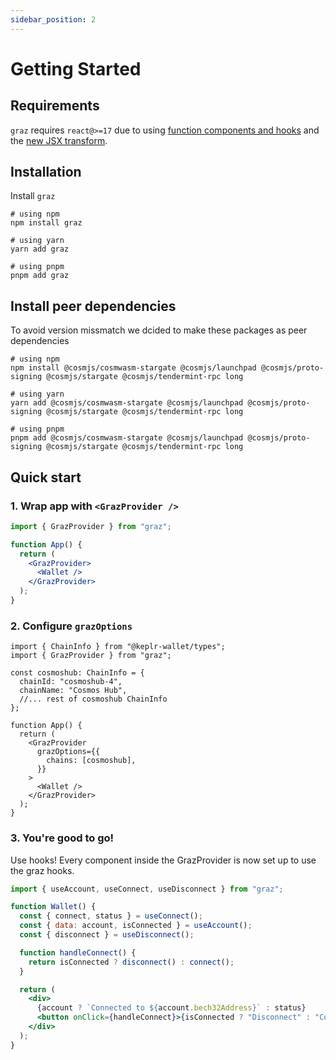 ```yaml
---
sidebar_position: 2
---
```



# Getting Started

## Requirements

`graz` requires `react@>=17` due to using [function components and hooks](https://reactjs.org/blog/2019/02/06/react-v16.8.0.html) and the [new JSX transform](https://reactjs.org/blog/2020/09/22/introducing-the-new-jsx-transform.html).

## Installation

Install `graz`

```shell
# using npm
npm install graz

# using yarn
yarn add graz

# using pnpm
pnpm add graz
```

## Install peer dependencies

To avoid version missmatch we dcided to make these packages as peer dependencies

```shell
# using npm
npm install @cosmjs/cosmwasm-stargate @cosmjs/launchpad @cosmjs/proto-signing @cosmjs/stargate @cosmjs/tendermint-rpc long

# using yarn
yarn add @cosmjs/cosmwasm-stargate @cosmjs/launchpad @cosmjs/proto-signing @cosmjs/stargate @cosmjs/tendermint-rpc long

# using pnpm
pnpm add @cosmjs/cosmwasm-stargate @cosmjs/launchpad @cosmjs/proto-signing @cosmjs/stargate @cosmjs/tendermint-rpc long
```

## Quick start

### 1. Wrap app with `<GrazProvider />`

```jsx
import { GrazProvider } from "graz";

function App() {
  return (
    <GrazProvider>
      <Wallet />
    </GrazProvider>
  );
}
```

### 2. Configure `grazOptions`

```tsx
import { ChainInfo } from "@keplr-wallet/types";
import { GrazProvider } from "graz";

const cosmoshub: ChainInfo = {
  chainId: "cosmoshub-4",
  chainName: "Cosmos Hub",
  //... rest of cosmoshub ChainInfo
};

function App() {
  return (
    <GrazProvider
      grazOptions={{
        chains: [cosmoshub],
      }}
    >
      <Wallet />
    </GrazProvider>
  );
}
```

### 3. You're good to go!

Use hooks! Every component inside the GrazProvider is now set up to use the graz hooks.

```jsx
import { useAccount, useConnect, useDisconnect } from "graz";

function Wallet() {
  const { connect, status } = useConnect();
  const { data: account, isConnected } = useAccount();
  const { disconnect } = useDisconnect();

  function handleConnect() {
    return isConnected ? disconnect() : connect();
  }

  return (
    <div>
      {account ? `Connected to ${account.bech32Address}` : status}
      <button onClick={handleConnect}>{isConnected ? "Disconnect" : "Connect"}</button>
    </div>
  );
}
```

